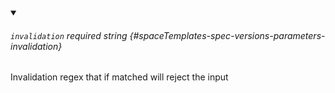 
<details className="config-field" data-expandable="false" open>
<summary>

###### `invalidation` <span className="config-field-required" data-required="false">required</span> <span className="config-field-type">string</span> <span className="config-field-default"></span> <span className="config-field-enum"></span> {#spaceTemplates-spec-versions-parameters-invalidation}

Invalidation regex that if matched will reject the input

</summary>



</details>
